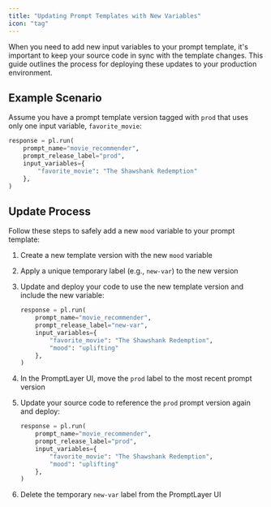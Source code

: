 ```yaml
---
title: "Updating Prompt Templates with New Variables"
icon: "tag"
---
```


When you need to add new input variables to your prompt template, it's important to keep your source code in sync with the template changes. This guide outlines the process for deploying these updates to your production environment.

## Example Scenario

Assume you have a prompt template version tagged with `prod` that uses only one input variable, `favorite_movie`:

```python
response = pl.run(
    prompt_name="movie_recommender",
    prompt_release_label="prod",
    input_variables={
        "favorite_movie": "The Shawshank Redemption"
    },
)
```

## Update Process

Follow these steps to safely add a new `mood` variable to your prompt template:

1. Create a new template version with the new `mood` variable

2. Apply a unique temporary label (e.g., `new-var`) to the new version

3. Update and deploy your code to use the new template version and include the new variable:

   ```python
   response = pl.run(
       prompt_name="movie_recommender",
       prompt_release_label="new-var",
       input_variables={
           "favorite_movie": "The Shawshank Redemption",
           "mood": "uplifting"
       },
   )
   ```

4. In the PromptLayer UI, move the `prod` label to the most recent prompt version

5. Update your source code to reference the `prod` prompt version again and deploy:

   ```python
   response = pl.run(
       prompt_name="movie_recommender",
       prompt_release_label="prod",
       input_variables={
           "favorite_movie": "The Shawshank Redemption",
           "mood": "uplifting"
       },
   )
   ```

6. Delete the temporary `new-var` label from the PromptLayer UI
